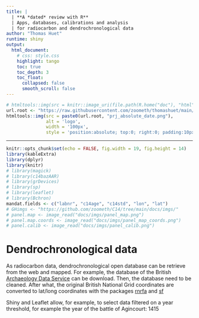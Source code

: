 ```yaml
---
title: | 
  | **A *dated* review with R** 
  | Apps, databases, calibrations and analysis
  | for radiocarbon and dendrochronological data
author: "Thomas Huet"
runtime: shiny
output: 
  html_document:
    # css: style.css
    highlight: tango
    toc: true
    toc_depth: 3
    toc_float:
      collapsed: false
      smooth_scroll: false
---
```


```r
# htmltools::img(src = knitr::image_uri(file.path(R.home("doc"), "html", "logo.jpg")),
url.root <- "https://raw.githubusercontent.com/zoometh/thomashuet/main/img/"
htmltools::img(src = paste0(url.root, "prj_absolute_date.png"), 
               alt = 'logo', 
               width = '100px',
               style = 'position:absolute; top:0; right:0; padding:10px;')
```

---

```r
knitr::opts_chunk$set(echo = FALSE, fig.width = 19, fig.height = 14)
library(kableExtra) 
library(dplyr)
library(knitr)
# library(magick)
# library(c14bazAAR)
# library(grDevices)
# library(sp)
# library(leaflet)
# library(Bchron)
mandat.fields <- c("labnr", "c14age", "c14std", "lon", "lat")
# GHimgs <- "https://github.com/zoometh/C14/tree/main/docs/imgs/"
# panel.map <- image_read("docs/imgs/panel_map.png")
# panel.map.coords <- image_read("docs/imgs/panel_map_coords.png")
# panel.calib <- image_read("docs/imgs/panel_calib.png")
```

# Dendrochronological data

As radiocarbon data, dendrochronological open database can be retrieve from the web and mapped. For example, the database of the British [Archaeology Data Service](https://archaeologydataservice.ac.uk/archives/view/vag_dendro/index.cfm) can be download. Then, the database need to be cleaned. After what, the original British National Grid coordinates are converted to lat/long coordinates with the packages [rnrfa](https://cran.r-project.org/web/packages/rnrfa/index.html) and [sf](https://cran.r-project.org/web/packages/sf/index.html)

Shiny and Leaflet allow, for example, to select data filtered on a year threshold, for example
the year of the battle of Agincourt: 1415
